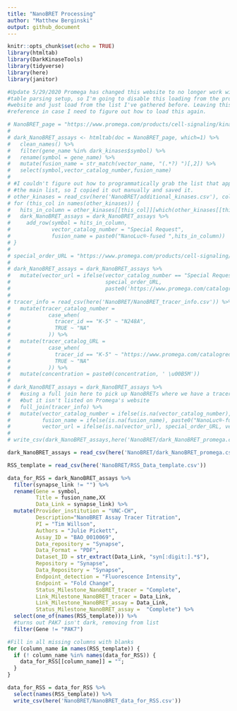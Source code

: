 ```yaml
---
title: "NanoBRET Processing"
author: "Matthew Berginski"
output: github_document
---
```


```r
knitr::opts_chunk$set(echo = TRUE)
library(htmltab)
library(DarkKinaseTools)
library(tidyverse)
library(here)
library(janitor)
```

```r
#Update 5/29/2020 Promega has changed this website to no longer work with the R
#table parsing setup, so I'm going to disable this loading from the promega
#website and just load from the list I've gathered before. Leaving this here for
#reference in case I need to figure out how to load this again.

# NanoBRET_page = "https://www.promega.com/products/cell-signaling/kinase-target-engagement/nanobret-te-intracellular-kinase-assay/?catNum=N2520&accordion0=0&accordion1=0"
# 
# dark_NanoBRET_assays <- htmltab(doc = NanoBRET_page, which=1) %>%
#   clean_names() %>%
#   filter(gene_name %in% dark_kinases$symbol) %>%
#   rename(symbol = gene_name) %>%
#   mutate(fusion_name = str_match(vector_name, "(.*?) ")[,2]) %>%
#   select(symbol,vector_catalog_number,fusion_name)
# 
# #I couldn't figure out how to programmatically grab the list that appears below
# #the main list, so I copied it out manually and saved it.
# other_kinases = read_csv(here('NanoBRET/additional_kinases.csv'), col_names = F)
# for (this_col in names(other_kinases)) {
#   hits_in_column = other_kinases[[this_col]][which(other_kinases[[this_col]] %in% dark_kinases$symbol)]
#   dark_NanoBRET_assays = dark_NanoBRET_assays %>% 
#     add_row(symbol = hits_in_column,
#             vector_catalog_number = "Special Request",
#             fusion_name = paste0("NanoLuc®-fused ",hits_in_column))
# }
# 
# special_order_URL = "https://www.promega.com/products/cell-signaling/kinase-target-engagement/nanobret-te-intracellular-kinase-assay/?catNum=N2520&accordion1=0"
# 
# dark_NanoBRET_assays = dark_NanoBRET_assays %>%
#   mutate(vector_url = ifelse(vector_catalog_number == "Special Request",
#                              special_order_URL,
#                              paste0('https://www.promega.com/catalogredirection.aspx?partno=',vector_catalog_number)))
# 
# tracer_info = read_csv(here('NanoBRET/NanoBRET_tracer_info.csv')) %>%
#   mutate(tracer_catalog_number = 
#            case_when(
#              tracer_id == "K-5" ~ "N248A",
#              TRUE ~ "NA"
#            )) %>% 
#   mutate(tracer_catalog_URL = 
#            case_when(
#              tracer_id == "K-5" ~ "https://www.promega.com/catalogredirection.aspx?partno=N2500",
#              TRUE ~ "NA"
#            )) %>%
#   mutate(concentration = paste0(concentration, ' \u00B5M'))
# 
# dark_NanoBRET_assays = dark_NanoBRET_assays %>% 
#   #using a full join here to pick up NanoBRETs where we have a tracer info file,
#   #but it isn't listed on Promega's website
#   full_join(tracer_info) %>%
#   mutate(vector_catalog_number = ifelse(is.na(vector_catalog_number), "Special Request", vector_catalog_number),
#          fusion_name = ifelse(is.na(fusion_name), paste0("NanoLuc®-fused ", symbol) , fusion_name),
#          vector_url = ifelse(is.na(vector_url), special_order_URL, vector_url))
# 
# write_csv(dark_NanoBRET_assays,here('NanoBRET/dark_NanoBRET_promega.csv'))
```


```r
dark_NanoBRET_assays = read_csv(here('NanoBRET/dark_NanoBRET_promega.csv'))
```

```r
RSS_template = read_csv(here('NanoBRET/RSS_Data_template.csv'))

data_for_RSS = dark_NanoBRET_assays %>% 
  filter(synapse_link != "") %>%
  rename(Gene = symbol,
         Title = fusion_name,XX
         Data_Link = synapse_link) %>%
  mutate(Provider_institution = "UNC-CH",
         Description="NanoBRET Assay Tracer Titration",
         PI = "Tim Willson",
         Authors = "Julie Pickett",
         Assay_ID = "BAO_0010069",
         Data_repository = "Synapse",
         Data_Format = "PDF",
         Dataset_ID = str_extract(Data_Link, "syn[:digit:].*$"),
         Repository = "Synapse",
         Data_Repository = "Synapse",
         Endpoint_detection = "Fluorescence Intensity",
         Endpoint = "Fold Change",
         Status_Milestone_NanoBRET_tracer = "Complete",
         Link_Milestone_NanoBRET_tracer = Data_Link,
         Link_Milestone_NanoBRET_assay = Data_Link,
         Status_Milestone_NanoBRET_assay =  "Complete") %>%
  select(one_of(names(RSS_template))) %>%
  #turns out PAK7 isn't dark, removing from list
  filter(Gene != "PAK7")

#Fill in all missing columns with blanks
for (column_name in names(RSS_template)) {
  if (! column_name %in% names(data_for_RSS)) {
    data_for_RSS[[column_name]] = "";
  }
}

data_for_RSS = data_for_RSS %>% 
  select(names(RSS_template)) %>%
  write_csv(here('NanoBRET/NanoBRET_data_for_RSS.csv'))
```

